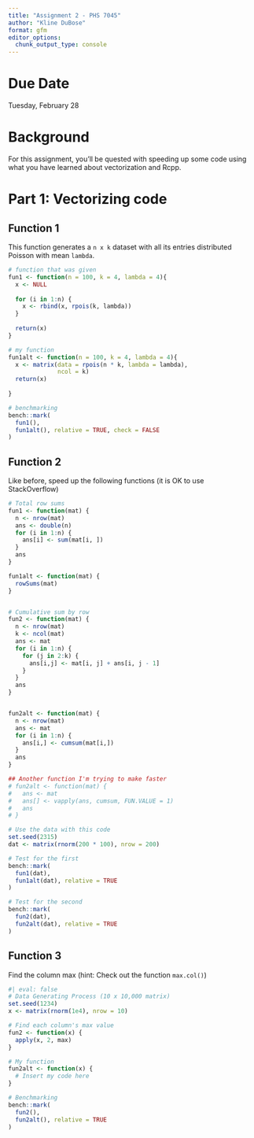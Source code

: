 ```yaml
---
title: "Assignment 2 - PHS 7045"
author: "Kline DuBose"
format: gfm
editor_options: 
  chunk_output_type: console
---
```


# Due Date
Tuesday, February 28

# Background
For this assignment, you'll be quested with speeding up some code using what you have learned about vectorization and Rcpp.

# Part 1: Vectorizing code

## Function 1
This function generates a `n x k` dataset with all its entries distributed Poisson with mean `lambda`.
```r
# function that was given
fun1 <- function(n = 100, k = 4, lambda = 4){
  x <- NULL
  
  for (i in 1:n) {
    x <- rbind(x, rpois(k, lambda))
  }
  
  return(x)
}

# my function
fun1alt <- function(n = 100, k = 4, lambda = 4){
  x <- matrix(data = rpois(n * k, lambda = lambda),
              ncol = k)
  return(x)
  
}

# benchmarking
bench::mark(
  fun1(),
  fun1alt(), relative = TRUE, check = FALSE
)
```

## Function 2
Like before, speed up the following functions (it is OK to use StackOverflow)

```r

# Total row sums
fun1 <- function(mat) {
  n <- nrow(mat)
  ans <- double(n)
  for (i in 1:n) {
    ans[i] <- sum(mat[i, ])
  }
  ans
}

fun1alt <- function(mat) {
  rowSums(mat)
}


# Cumulative sum by row
fun2 <- function(mat) {
  n <- nrow(mat)
  k <- ncol(mat)
  ans <- mat
  for (i in 1:n) {
    for (j in 2:k) {
      ans[i,j] <- mat[i, j] + ans[i, j - 1]
    }
  }
  ans
}


fun2alt <- function(mat) {
  n <- nrow(mat)
  ans <- mat
  for (i in 1:n) {
    ans[i,] <- cumsum(mat[i,])
  }
  ans
}

## Another function I'm trying to make faster
# fun2alt <- function(mat) {
#   ans <- mat
#   ans[] <- vapply(ans, cumsum, FUN.VALUE = 1)
#   ans
# }

# Use the data with this code
set.seed(2315)
dat <- matrix(rnorm(200 * 100), nrow = 200)

# Test for the first
bench::mark(
  fun1(dat),
  fun1alt(dat), relative = TRUE
)

# Test for the second
bench::mark(
  fun2(dat),
  fun2alt(dat), relative = TRUE
)
```

## Function 3
Find the column max (hint: Check out the function `max.col()`)

```r
#| eval: false
# Data Generating Process (10 x 10,000 matrix)
set.seed(1234)
x <- matrix(rnorm(1e4), nrow = 10)

# Find each column's max value
fun2 <- function(x) {
  apply(x, 2, max)
}

# My function
fun2alt <- function(x) {
  # Insert my code here
}

# Benchmarking
bench::mark(
  fun2(),
  fun2alt(), relative = TRUE
)

```